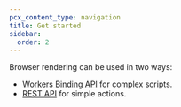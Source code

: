```yaml
---
pcx_content_type: navigation
title: Get started
sidebar:
  order: 2
---
```


Browser rendering can be used in two ways:

- [Workers Binding API](/browser-rendering/workers-binding-api) for complex scripts.
- [REST API](/browser-rendering/rest-api/) for simple actions.
